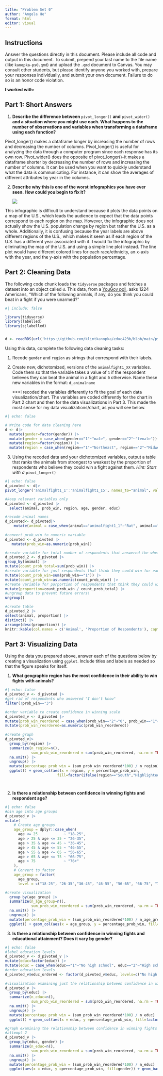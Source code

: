 ```yaml
---
title: "Problem Set 0"
author: "Angela He"
format: html
editor: visual
---
```


## Instructions

Answer the questions directly in this document. Please include all code and output in this document. To submit, prepend your last name to the file name (like `kanopka-ps0.qmd`) and upload the `.qmd` document to Canvas. You may consult other students, but please identify anyone you worked with, prepare your responses individually, and submit your own document. Failure to do so is an honor code violation.

**I worked with:**

## Part 1: Short Answers

1.  **Describe the difference between** `pivot_longer()` **and** `pivot_wider()` **and a situation where you might use each. What happens to the number of observations and variables when transforming a dataframe using each function?**

Pivot_longer() makes a dataframe longer by increasing the number of rows and decreasing the number of columns. Pivot_longer() is useful for analyzing the data through a computer program since each response has its own row. Pivot_wider() does the opposite of pivot_longer()--it makes a dataframe shorter by decreasing the number of rows and increasing the number of columns. It can be used when you want to quickly understand what the data is communicating. For instance, it can show the averages of different attributes by year in the columns.

2.  **Describe why this is one of the worst infographics you have ever seen. How could you begin to fix it?**

    ![](http://livingqlikview.com/wp-content/uploads/2017/04/Worst-Data-Visualizations-06.jpg)

This infographic is difficult to understand because it plots the data points on a map of the U.S., which leads the audience to expect that the data points correspond to each region on the map. However, the infographic does not actually show the U.S. population change by region but rather the U.S. as a whole. Additionally, it is confusing because the year labels are above different regions of the U.S., which makes it seem as if each region of the U.S. has a different year associated with it. I would fix the infographic by eliminating the map of the U.S. and using a simple line plot instead. The line plot would have different colored lines for each race/ethnicity, an x-axis with the year, and the y-axis with the population percentage.

## Part 2: Cleaning Data

The following code chunk loads the `tidyverse` packages and fetches a dataset into an object called `d`. This data, from a [YouGov poll](https://today.yougov.com/topics/society/articles-reports/2021/05/13/lions-and-tigers-and-bears-what-animal-would-win-f), asks 1224 Americans, "Which of the following animals, if any, do you think you could beat in a fight if you were unarmed?"

```r
#| include: false

library(tidyverse)
library(labelled)
library(sjlabelled)


d <- readRDS(url('https://github.com/klintkanopka/educ423b/blob/main/ps0/animal_fights.rds?raw=true'))
```

Using this data, complete the following data cleaning tasks:

1.  Recode `gender` and `region` as strings that correspond with their labels.

2.  Create new, dichotomized, versions of the `animalfight1_XX` variables. Code them so that the variable takes a value of `1` if the respondent believes they can beat the animal in a fight and `0` otherwise. Name these new variables in the format: `d_animalname`

    \*\*\*I recoded the variables differently to fit the goal of each data visualization/chart. The variables are coded differently for the chart in Part 2 chart and then for the data visualizations in Part 3. This made the most sense for my data visualizations/chart, as you will see below.

```r
#| echo: false

# Write code for data cleaning here
d <- d|>
  mutate(gender=factor(gender)) |>
  mutate(gender = case_when(gender=="1"~"male", gender=="2"~"female")) |>
  mutate(region=factor(region)) |>
  mutate(region = case_when(region=="1"~"Northeast", region=="2"~"Midwest", region=="3"~"South", region=="4"~"West"))
```

3.  Using the recoded data and your dichotomized variables, output a table that ranks the animals from strongest to weakest by the proportion of respondents who believe they could win a fight against them. *Hint: Start with a* `pivot_longer()`

```r
#| echo: false
d_pivoted <- d|>
pivot_longer('animalfight1_1':'animalfight1_15', names_to="animal", values_to="prob_win")

#keep relevant variables only
d_pivoted <- d_pivoted |>
  select(animal, prob_win, region, age, gender, educ)

#recode animal names
d_pivoted<- d_pivoted|>
    mutate(animal = case_when(animal=="animalfight1_1"~"Rat", animal=="animalfight1_2"~"House cat", animal=="animalfight1_3"~"Medium sized dog", animal=="animalfight1_4"~"Large dog", animal=="animalfight1_5"~"Kangaroo", animal=="animalfight1_6"~"Eagle", animal=="animalfight1_7"~"Grizzly bear", animal=="animalfight1_8"~"Wolf", animal=="animalfight1_9"~"Lion", animal=="animalfight1_10"~"Gorilla", animal=="animalfight1_11"~"Chimpanzee", animal=="animalfight1_12"~"King Cobra", animal=="animalfight1_13"~"Elephant", animal=="animalfight1_14"~"Crocodile", animal=="animalfight1_15"~"Goose"))
                              
#convert prob_win to numeric variable
d_pivoted <- d_pivoted |>
   mutate(prob_win=as.numeric(prob_win)) 

```

```r
#create variable for total number of respondents that answered the whether they could win question for each animal
d_pivoted_2 <- d_pivoted |>
group_by(animal) |>
mutate(count_prob_total=sum(prob_win)) |>
#create variable for just respondents that think they could win for each animal
mutate(count_prob_win=sum(prob_win=="1")) |>
mutate(count_prob_win=as.numeric(count_prob_win)) |>
#create variable for porportion of respondents that think they could win for each animal
mutate(proportion=count_prob_win / count_prob_total) |>
#ungroup data to prevent future errors!
ungroup()

#create table
d_pivoted_2 |>
select(animal, proportion) |>
distinct() |>
arrange(desc(proportion)) |>
knitr::kable(col.names = c('Animal', 'Proportion of Respondents'), caption='Proportion of Respondents Who Think They Could Win Against an Animal in a Fight', format='markdown')
```

## Part 3: Visualizing Data

Using the data you prepared above, answer each of the questions below by creating a visualization using `ggplot`. Include titles and labels as needed so that the figure speaks for itself.

1.  **What geographic region has the most confidence in their ability to win fights with animals?**

```r
#| echo: false
d_pivoted_v <- d_pivoted |>
#get rid of respondents who answered "I don't know"
filter(!prob_win=="3")

#order variable to create confidence in winning scale
d_pivoted_v <- d_pivoted |>
mutate(prob_win_reordered = case_when(prob_win=="2"~"0", prob_win=="1"~"1")) |>
mutate(prob_win_reordered=as.numeric(prob_win_reordered))
  
#create graph
d_pivoted_v|>
  group_by(region) |>
  summarize(n_region=n(),
            sum_prob_win_reordered = sum(prob_win_reordered, na.rm = TRUE)) |>
  na.omit() |>
  ungroup() |>
  mutate(percentage_prob_win = (sum_prob_win_reordered*100) / n_region) |>
  ggplot() + geom_col(aes(x = region, y = percentage_prob_win,
                        fill=factor(ifelse(region=="South","Highlighted","Normal")))) + ggtitle("Confidence in Ability to Win Fights With Animals by Geographic Region") + xlab("Region") + ylab("") +  scale_y_continuous(labels = scales::percent_format(scale = 1)) + scale_fill_manual(name = "South", values=c("red","grey50")) + theme(legend.position = "none")




```

2.  **Is there a relationship between confidence in winning fights and respondent age?**

```r
#| echo: false
#bin age into age groups
d_pivoted_v |>
mutate(
    # Create age groups
    age_group = dplyr::case_when(
      age <= 25            ~ "18-25",
      age > 25 & age <= 35 ~ "26-35",
      age > 35 & age <= 45 ~ "36-45",
      age > 45 & age <= 55 ~ "46-55",
      age > 55 & age <= 65 ~ "56-65",
      age > 65 & age <= 75 ~ "66-75",
      age > 75             ~ "76+"
    ),
    # Convert to factor
    age_group = factor(
      age_group,
      level = c("18-25", "26-35","36-45", "46-55", "56-65", "66-75", "76+"))) |>

#create visualization
  group_by(age_group) |>
  summarize(n_age_group=n(),
            sum_prob_win_reordered = sum(prob_win_reordered, na.rm = TRUE)) |>
  na.omit() |>
  ungroup() |>
  mutate(percentage_prob_win = (sum_prob_win_reordered*100) / n_age_group) |>
  ggplot() + geom_col(aes(x = age_group, y = percentage_prob_win, fill=factor(ifelse(age_group=="18-25","Highlighted","Normal")))) + ggtitle("Confidence in Ability to Win Fights With Animals by Age Group") + xlab("Age Group") + ylab("") +  scale_y_continuous(labels = scales::percent_format(scale = 1)) + scale_fill_manual(name = "18-25", values=c("red","grey50")) + theme(legend.position = "none")
```

3.  **Is there a relationship between confidence in winning fights and educational attainment? Does it vary by gender?**

```r
#| echo: false
#label education levels
d_pivoted_v <- d_pivoted_v |>
mutate(educ=factor(educ)) |>
mutate(educ = case_when(educ=="1"~"No high school", educ=="2"~"High school graduate", educ=="3"~"Some college", educ=="4"~"Associate degree", educ=="5"~"Bachelor's degree", educ=="6"~"Post-grad"))
#order education levels
d_pivoted_v$educ_ordered <- factor(d_pivoted_v$educ, levels=c("No high school","High school graduate", "Some college", "Associate degree", "Bachelor's degree","Post-grad"))
  
#visualization examining just the relationship between confidence in winning fights and educational attainment
d_pivoted_v |>
  group_by(educ) |>
  summarize(n_educ=n(),
            sum_prob_win_reordered = sum(prob_win_reordered, na.rm = TRUE)) |>
  na.omit() |>
  ungroup() |>
  mutate(percentage_prob_win = (sum_prob_win_reordered*100) / n_educ) |>
  ggplot() + geom_col(aes(x = educ, y =percentage_prob_win, fill=factor(ifelse(educ=="No high school","Highlighted","Normal")))) + ggtitle("Confidence in Ability to Win Fights With Animals by Education Level") + xlab("Education level") + ylab("") +  scale_y_continuous(labels = scales::percent_format(scale = 1)) + scale_fill_manual(name = "No high school", values=c("red","grey50")) + theme(legend.position = "none")

```

```r
#graph examining the relationship between confidence in winning fights and educational attainment *and* variation by gender
#attempt 2
d_pivoted_v |>
  group_by(educ, gender) |>
  summarize(n_educ=n(),
            sum_prob_win_reordered = sum(prob_win_reordered, na.rm = TRUE)) |>
  na.omit() |>
  ungroup() |>
  mutate(percentage_prob_win = (sum_prob_win_reordered*100) / n_educ) |>
  ggplot(aes(x = educ, y =percentage_prob_win, fill=gender)) + geom_bar(position="dodge", stat="identity") + ggtitle("Confidence in Ability to Win Fights With Animals by Education Level and Gender") + xlab("Education level") + ylab("") +  scale_y_continuous(labels = scales::percent_format(scale = 1))
```
